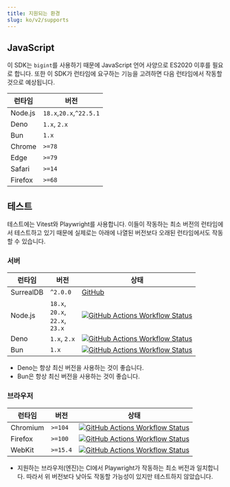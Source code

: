```yaml
---
title: 지원되는 환경
slug: ko/v2/supports
---
```



## JavaScript

이 SDK는 `bigint`를 사용하기 때문에 JavaScript 언어 사양으로 ES2020 이후를 필요로 합니다. 또한 이 SDK가 런타임에 요구하는 기능을 고려하면 다음 런타임에서 작동할 것으로 예상됩니다.

| 런타임 | 버전 |
| --- | --- |
| Node.js | `18.x`,`20.x`,`^22.5.1` |
| Deno    | `1.x`, `2.x` |
| Bun     | `1.x` |
| Chrome  | `>=78` |
| Edge    | `>=79` |
| Safari  | `>=14` |
| Firefox | `>=68` |

## 테스트

테스트에는 Vitest와 Playwright를 사용합니다. 이들이 작동하는 최소 버전의 런타임에서 테스트하고 있기 때문에 실제로는 아래에 나열된 버전보다 오래된 런타임에서도 작동할 수 있습니다.

### 서버

| 런타임 | 버전 | 상태 |
| --- | --- | --- |
| SurrealDB | `^2.0.0` | [GitHub](https://github.com/surrealdb/surrealdb) |
| Node.js   | `18.x`,<br/>`20.x`,<br/>`22.x`,<br/>`23.x` | [![GitHub Actions Workflow Status](https://img.shields.io/github/actions/workflow/status/tai-kun/surrealdb.js/nodejs.yml?branch=main&logo=Node.js&label=Node.js)](https://github.com/tai-kun/surrealdb.js/actions/workflows/nodejs.yml) |
| Deno      | `1.x`, `2.x` | [![GitHub Actions Workflow Status](https://img.shields.io/github/actions/workflow/status/tai-kun/surrealdb.js/deno.yml?branch=main&logo=Deno&label=Deno)](https://github.com/tai-kun/surrealdb.js/actions/workflows/deno.yml) |
| Bun       | `1.x` | [![GitHub Actions Workflow Status](https://img.shields.io/github/actions/workflow/status/tai-kun/surrealdb.js/bun.yml?branch=main&logo=Bun&label=Bun)](https://github.com/tai-kun/surrealdb.js/actions/workflows/bun.yml) |

- Deno는 항상 최신 버전을 사용하는 것이 좋습니다.
- Bun은 항상 최신 버전을 사용하는 것이 좋습니다.

### 브라우저

| 런타임 | 버전 | 상태 |
| --- | --- | --- |
| Chromium  | `>=104` | [![GitHub Actions Workflow Status](https://img.shields.io/github/actions/workflow/status/tai-kun/surrealdb.js/chromium.yml?branch=main&logo=googlechrome&label=Chromium)](https://github.com/tai-kun/surrealdb.js/actions/workflows/chromium.yml) |
| Firefox | `>=100` | [![GitHub Actions Workflow Status](https://img.shields.io/github/actions/workflow/status/tai-kun/surrealdb.js/firefox.yml?branch=main&logo=Firefox&label=Firefox)](https://github.com/tai-kun/surrealdb.js/actions/workflows/firefox.yml) |
| WebKit  | `>=15.4` | [![GitHub Actions Workflow Status](https://img.shields.io/github/actions/workflow/status/tai-kun/surrealdb.js/webkit.yml?branch=main&style=flat&logo=safari&label=WebKit)](https://github.com/tai-kun/surrealdb.js/actions/workflows/webkit.yml) |

- 지원하는 브라우저(엔진)는 CI에서 Playwright가 작동하는 최소 버전과 일치합니다. 따라서 위 버전보다 낮아도 작동할 가능성이 있지만 테스트하지 않았습니다.
